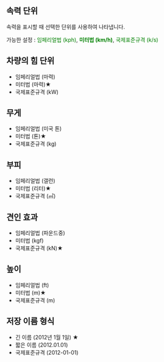 {{ko/Archive/Manual/Settings/설정}}

== 속력 단위 ==
속력을 표시할 때 선택한 단위를 사용하여 나타냅니다.

가능한 설정 : <span style="color:green">임페리얼법 (kph)</span>, <span style="color:green">'''미터법 (km/h)'''</span>, <span style="color:green">국제표준규격 (k/s)</span>
== 차량의 힘 단위 ==
* 임페리얼법 (마력)
* 미터법 (마력)★
* 국제표준규격 (kW)
== 무게 ==
* 임페리얼법 (미국 톤)
* 미터법 (톤)★
* 국제표준규격 (kg)
== 부피 ==
* 임페리얼법 (갤런)
* 미터법 (리터)★
* 국제표준규격 (㎥)
== 견인 효과 ==
* 임페리얼법 (파운드중)
* 미터법 (kgf)
* 국제표준규격 (kN)★
== 높이 ==
* 임페리얼법 (ft)
* 미터법 (m)★
* 국제표준규격 (m)
== 저장 이름 형식 ==
* 긴 이름 (2012년 1월 1일) ★
* 짧은 이름 (2012.01.01)
* 국제표준규격 (2012-01-01)